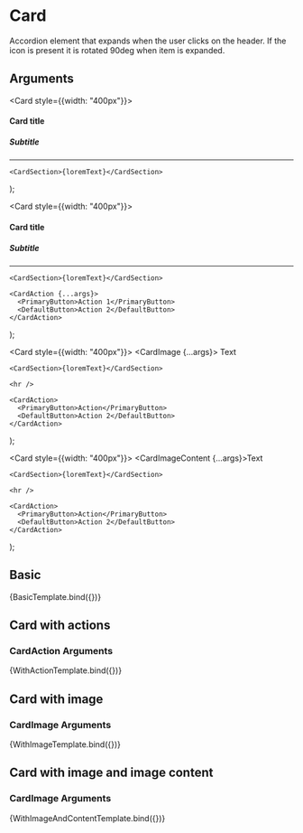 
<Meta title="Components/Card" component={Card} />

# Card

Accordion element that expands when the user clicks on the header. If the icon is present it is rotated 90deg when item is expanded.

## Arguments

<ArgTypes of={Card} />


  <Card style={{width: "400px"}}>
    <CardSection>
      <h4>Card title</h4>
      <h5>Subtitle</h5>
    </CardSection>
    <hr />

    <CardSection>{loremText}</CardSection>

  </Card>
);

  <Card style={{width: "400px"}}>
    <CardSection>
      <h4>Card title</h4>
      <h5>Subtitle</h5>
    </CardSection>
    <hr />

    <CardSection>{loremText}</CardSection>

    <CardAction {...args}>
      <PrimaryButton>Action 1</PrimaryButton>
      <DefaultButton>Action 2</DefaultButton>
    </CardAction>

  </Card>
);

  <Card style={{width: "400px"}}>
    <CardImage {...args}>
      <CardImageContent showOnBottom>Text</CardImageContent>
    </CardImage>

    <CardSection>{loremText}</CardSection>

    <hr />

    <CardAction>
      <PrimaryButton>Action</PrimaryButton>
      <DefaultButton>Action 2</DefaultButton>
    </CardAction>

  </Card>
);

  <Card style={{width: "400px"}}>
    <CardImage imageSrc="https://picsum.photos/450/300">
      <CardImageContent {...args}>Text</CardImageContent>
    </CardImage>

    <CardSection>{loremText}</CardSection>

    <hr />

    <CardAction>
      <PrimaryButton>Action</PrimaryButton>
      <DefaultButton>Action 2</DefaultButton>
    </CardAction>

  </Card>
);

## Basic

<Canvas>
  <Story name="Basic">{BasicTemplate.bind({})}</Story>
</Canvas>

## Card with actions

### CardAction Arguments

<ArgTypes of={CardAction} />

<Canvas>
  <Story name="Actions" args={{ vertical: false }}>
    {WithActionTemplate.bind({})}
  </Story>
</Canvas>

## Card with image

### CardImage Arguments

<ArgTypes of={CardImage} />

<Canvas>
  <Story name="Image" args={{ imageSrc: 'https://picsum.photos/450/300' }}>
    {WithImageTemplate.bind({})}
  </Story>
</Canvas>

## Card with image and image content

### CardImage Arguments

<ArgTypes of={CardImageContent} />

<Canvas>
  <Story name="Image with content" args={{ showOnBottom: false, textCenter: false }}>
    {WithImageAndContentTemplate.bind({})}
  </Story>
</Canvas>
